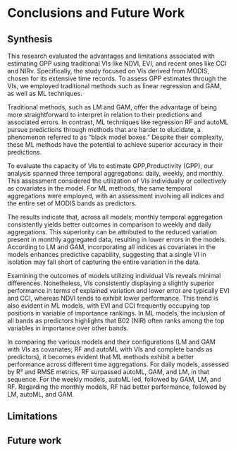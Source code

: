 # Conclusions and Future Work

## Synthesis

This research evaluated the advantages and limitations associated with
estimating GPP using traditional VIs like NDVI, EVI, and recent ones like CCI
and NIRv. Specifically, the study focused on VIs derived from MODIS, chosen for
its extensive time records. To assess GPP estimates through the VIs, we employed
traditional methods such as linear regression and GAM, as well as ML techniques.

Traditional methods, such as LM and GAM, offer the advantage of being more
straightforward to interpret in relation to their predictions and associated
errors. In contrast, ML techniques like regression RF and autoML pursue
predictions through methods that are harder to elucidate, a phenomenon referred
to as "black model boxes." Despite their complexity, these ML methods have the
potential to achieve superior accuracy in their predictions.

To evaluate the capacity of VIs to estimate GPP,Productivity (GPP), our analysis
spanned three temporal aggregations: daily, weekly, and monthly. This assessment
considered the utilization of VIs individually or collectively as covariates in
the model. For ML methods, the same temporal aggregations were employed, with an
assessment involving all indices and the entire set of MODIS bands as
predictors.

The results indicate that, across all models, monthly temporal aggregation
consistently yields better outcomes in comparison to weekly and daily
aggregations. This superiority can be attributed to the reduced variation
present in monthly aggregated data, resulting in lower errors in the models.
According to LM and GAM,  incorporating all indices as covariates in the models
enhances predictive capability, suggesting that a single VI in isolation may
fall short of capturing the entire variation in the data.

Examining the outcomes of models utilizing individual VIs reveals minimal
differences. Nonetheless, VIs consistently displaying a slightly superior
performance in terms of explained variation and lower error are typically EVI
and CCI, whereas NDVI tends to exhibit lower performance. This trend is also
evident in ML models, with EVI and CCI frequently occupying top positions in
variable of importance rankings. In ML models, the inclusion of all bands as
predictors highlights that B02 (NIR) often ranks among the top variables in
importance over other bands.

In comparing the various models and their configurations (LM and GAM with VIs as
covariates; RF and autoML with VIs and complete bands as predictors), it becomes
evident that ML methods exhibit a better performance across different time
aggregations. For daily models, assessed by R² and RMSE metrics, RF surpassed
autoML, GAM, and LM, in that sequence. For the weekly models, autoML led,
followed by GAM, LM, and RF. Regarding the monthly models, RF had better
performance, followed by LM, autoML, and GAM.

## Limitations





## Future work 


